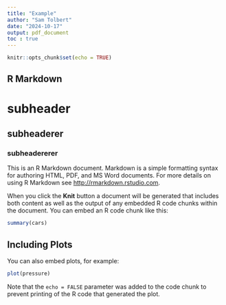```yaml
---
title: "Example"
author: "Sam Tolbert"
date: "2024-10-17"
output: pdf_document
toc : true
---
```


```r
knitr::opts_chunk$set(echo = TRUE)
```

## R Markdown

# subheader
## subheaderer
### subheadererer

This is an R Markdown document. Markdown is a simple formatting syntax for authoring HTML, PDF, and MS Word documents. For more details on using R Markdown see <http://rmarkdown.rstudio.com>.

When you click the **Knit** button a document will be generated that includes both content as well as the output of any embedded R code chunks within the document. You can embed an R code chunk like this:

```r
summary(cars)
```

## Including Plots

You can also embed plots, for example:

```r
plot(pressure)
```

Note that the `echo = FALSE` parameter was added to the code chunk to prevent printing of the R code that generated the plot.
